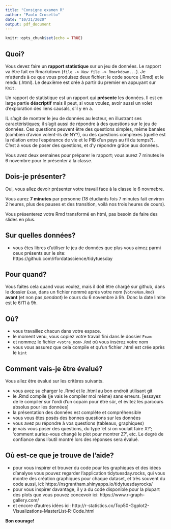 ```yaml
---
title: "Consigne examen R"
author: "Paolo Crosetto"
date: "10/21/2020"
output: pdf_document
---
```


```r
knitr::opts_chunk$set(echo = TRUE)
```

## Quoi? 

Vous devez faire un **rapport statistique** sur un jeu de données. Le rapport va être fait en Rmarkdown (`file -> New file -> Rmarkdown...`). Je m'attends à ce que vous produisez deux fichier: le code source (.Rmd) et le rendu (.html). Le deuxième est crée à partir du premier en appuyant sur `Knit`. 

Un rapport de statistique est un rapport qui **présente** les données. Il est en large partie **déscriptif** mais il peut, si vous voulez, avoir aussi un volet d'exploration des liens causals, s'il y en a. 

IL s'agit de montrer le jeu de données au lecteur, en illustrant ses caractéristiques; il s'agit aussi de répondre à des questions sur le jeu de données. Ces questions peuvent être des questions simples, même banales (combien d'avion volent-ils de NY?), ou des questions complexes (quelle est la rélation entre l'espérance de vie et le PIB d'un pays au fil du temps?). C'est à vous de poser des questions, et d'y répondre grâce aux données. 

Vous avez deux semaines pour préparer le rapport; vous aurez 7 minutes le 6 novembre pour le présenter à la classe. 

## Dois-je présenter? 

Oui, vous allez devoir présenter votre travail face à la classe le 6 novmebre. 

Vous aurez **7 minutes** par personne (18 étudiants fois 7 minutes fait environ 2 heures, plus des pauses et des transition, voilà nos trois heures de cours). 

Vous présenterez votre Rmd transformé en html, pas besoin de faire des slides en plus.

## Sur quelles données?

- vous êtes libres d'utiliser le jeu de données que plus vous aimez parmi ceux présents sur le site: https://github.com/rfordatascience/tidytuesday

## Pour quand?

Vous faites cela quand vous voulez, mais il doit être chargé sur github, dans le dossier `Exam`, dans un fichier nommé après votre nom (`VotreNom.Rmd`) **avant** (et non pas *pendant*) le cours du 6 novembre à 9h. Donc la date limite est le 6/11 à 9h. 

## Où?

- vous travaillez chacun dans votre espace.
- le moment venu, vous copiez votre travail fini dans le dossier `Exam`
- et nommez le fichier `<votre_nom>.Rmd` où vous insérez votre nom
- vous vous assurez que cela compile et qu'un fichier .html est crée après le `kint`

## Comment vais-je être évalué?

Vous allez être évalué sur les critères suivants. 

- vous avez su charger le .Rmd et le .html au bon endroit utilisant git
- le .Rmd compile (je vais le compiler moi même) sans erreurs. [essayez de le compiler sur l'ordi d'un copain pour être sûr, et évitez les parcours absolus pour les données]
- la présentation des données est complète et compréhensible
- vous vous êtes posés des bonnes questions sur les données
- vous avez pu répondre à vos questions (tableaux, graphiques)
- je vais vous poser des questions, du type 'et si on voulait faire X?'; 'comment auriez-vous changé le plot pour montrer Z?', etc. Le degré de confiance dans l'outil montré lors des réponses sera évalué. 



## Où est-ce que je trouve de l'aide?

- pour vous inspirer et trouver du code pour les graphiques et des idées d'analyse vous pouvez regarder l'application tidytuesday.rocks, qui vous montre des création graphiques pour chaque dataset, et très souvent du code aussi, ici: https://nsgrantham.shinyapps.io/tidytuesdayrocks/ 
- pour vous inspirer davantage, il y a du code disponible pour la plupart des plots que vous pouvez concevoir ici: https://www.r-graph-gallery.com/
- et encore d'autres idées ici: http://r-statistics.co/Top50-Ggplot2-Visualizations-MasterList-R-Code.html



**Bon courage!**
